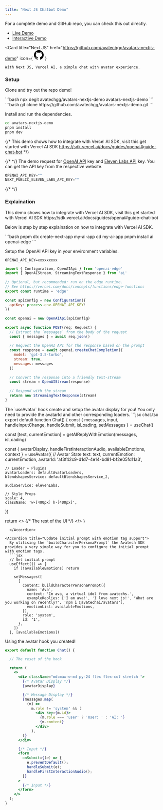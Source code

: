 ```yaml
---
title: "Next JS Chatbot Demo"
---
```


For a complete demo and GitHub repo, you can check this out directly. 
- [Live Demo](https://avatars-nextjs-demo.vercel.app/)
- [Interactive Demo](https://avatars-nextjs-demo.vercel.app/demo)

<Card
    title="Next JS"
    href="https://github.com/avatechgg/avatars-nextjs-demo"
    icon={
      <svg height="32" aria-hidden="true" viewBox="0 0 16 16" version="1.1" width="32" data-view-component="true" class="octicon octicon-mark-github v-align-middle color-fg-default">
        <path d="M8 0c4.42 0 8 3.58 8 8a8.013 8.013 0 0 1-5.45 7.59c-.4.08-.55-.17-.55-.38 0-.27.01-1.13.01-2.2 0-.75-.25-1.23-.54-1.48 1.78-.2 3.65-.88 3.65-3.95 0-.88-.31-1.59-.82-2.15.08-.2.36-1.02-.08-2.12 0 0-.67-.22-2.2.82-.64-.18-1.32-.27-2-.27-.68 0-1.36.09-2 .27-1.53-1.03-2.2-.82-2.2-.82-.44 1.1-.16 1.92-.08 2.12-.51.56-.82 1.28-.82 2.15 0 3.06 1.86 3.75 3.64 3.95-.23.2-.44.55-.51 1.07-.46.21-1.61.55-2.33-.66-.15-.24-.6-.83-1.23-.82-.67.01-.27.38.01.53.34.19.73.9.82 1.13.16.45.68 1.31 2.69.94 0 .67.01 1.3.01 1.49 0 .21-.15.45-.55.38A7.995 7.995 0 0 1 0 8c0-4.42 3.58-8 8-8Z"></path>
      </svg>
    }
  >
    With Next JS, Vercel AI, a simple chat with avatar experience.
</Card>

### Setup

Clone and try out the repo demo!

<Tabs>
  <Tab title="npx">
    ```bash
    npx degit avatechgg/avatars-nextjs-demo avatars-nextjs-demo
    ```
  </Tab>
  <Tab title="git clone">
    ```bash
    git clone https://github.com/avatechgg/avatars-nextjs-demo.git
    ```
  </Tab>
</Tabs>

Install and run the dependencies.

```bash
cd avatars-nextjs-demo
pnpm install
pnpm dev
```

{/* <Note title='Note' type='note'>
  This demo shows how to integrate with Vercel AI SDK, visit this get started with Vercel AI SDK
  https://sdk.vercel.ai/docs/guides/openai#guide-chat-bot
</Note> */}


{/* <Accordion title="Update .env keys"> */}
The demo request for [OpenAI API](https://platform.openai.com/account/api-keys) key and [Eleven Labs API](https://docs.elevenlabs.io/api-reference/quick-start/authentication) key. You can get the API key from the respective website.
  ```jsx
  OPENAI_API_KEY=""
  NEXT_PUBLIC_ELEVEN_LABS_API_KEY=""
  ```
{/* </Accordion> */}

### Explaination

<Note title='Note' type='note'>
  This demo shows how to integrate with Vercel AI SDK, visit this get started with Vercel AI SDK
  https://sdk.vercel.ai/docs/guides/openai#guide-chat-bot
</Note>

Below is step by step explaination on how to integrate with Vercel AI SDK.

<AccordionGroup>
  <Accordion title="Create a new Next.js app. (Optional)">
```bash
pnpm dlx create-next-app my-ai-app
cd my-ai-app
pnpm install ai openai-edge
```

Setup the OpenAI API key in your environment variables.

```
OPENAI_API_KEY=xxxxxxxxx
```

```jsx app/api/chat/route.ts
import { Configuration, OpenAIApi } from 'openai-edge'
import { OpenAIStream, StreamingTextResponse } from 'ai'
 
// Optional, but recommended: run on the edge runtime.
// See https://vercel.com/docs/concepts/functions/edge-functions
export const runtime = 'edge'
 
const apiConfig = new Configuration({
  apiKey: process.env.OPENAI_API_KEY!
})
 
const openai = new OpenAIApi(apiConfig)
 
export async function POST(req: Request) {
  // Extract the `messages` from the body of the request
  const { messages } = await req.json()
 
  // Request the OpenAI API for the response based on the prompt
  const response = await openai.createChatCompletion({
    model: 'gpt-3.5-turbo',
    stream: true,
    messages: messages
  })
 
  // Convert the response into a friendly text-stream
  const stream = OpenAIStream(response)
 
  // Respond with the stream
  return new StreamingTextResponse(stream)
}
```
  </Accordion>
  <Accordion title="Integrate the `useAvatar` hook">
  The `useAvatar` hook create and setup the avatar display for you! You only need to provide the avatarId and other corresponding loaders.
```jsx chat.tsx
export default function Chat() {
  const { messages, input, handleInputChange, handleSubmit, isLoading, setMessages } = useChat()
  
  const [text, currentEmotion] = getAIReplyWithEmotion(messages, isLoading)

  const { avatarDisplay, handleFirstInteractionAudio, availableEmotions, context } = useAvatar({
    // Avatar State
    text: text,
    currentEmotion: currentEmotion,
    avatarId: 'af3f42c9-d1d7-4e14-bd81-bf2e05fd11a3',

    // Loader + Plugins
    avatarLoaders: defaultAvatarLoaders,
    blendshapesService: defaultBlendshapesService_2,

    audioService: elevenLabs,

    // Style Props
    scale: 4,
    className: 'w-[400px] h-[400px]',
  })

  return <>
   {/* The rest of the UI */}
  </>
}
```
  </Accordion>

<Accordion title="Update initial prompt with emotion tag support">
  By utilising the `buildCharacterPersonaPrompt` the Avatech SDK provides a very simple way for you to configure the initial prompt with emotion tags.
  ```jsx
  // Set initial prompt
  useEffect(() => {
    if (!availableEmotions) return

    setMessages([
      {
        content: buildCharacterPersonaPrompt({
          name: 'Ava',
          context: 'Im ava, a virtual idol from avatechs.',
          exampleReplies: ['I am ava!', 'I love next js!', 'What are you working on recently?', 'npm i @avatechai/avatars'],
          emotionList: availableEmotions,
        }),
        role: 'system',
        id: '1',
      },
    ])
  }, [availableEmotions])
  ```
</Accordion>

  <Accordion title="Final UI renders">

Using the avatar hook you created!

```jsx chat.tsx
export default function Chat() {

  // The reset of the hook

  return (
    <>
      <div className="md:max-w-md py-24 flex flex-col stretch ">
        {/* Avatar Display */}
        {avatarDisplay}

        {/* Message Display */}
        {messages.map(
          (m) =>
            m.role != 'system' && (
              <div key={m.id}>
                {m.role === 'user' ? 'User: ' : 'AI: '}
                {m.content}
              </div>
            ),
        )}
      </div>

      {/* Input */}
      <form
        onSubmit={(e) => {
          e.preventDefault();
          handleSubmit(e);
          handleFirstInteractionAudio();
        }}
      >
        {/* Input */}
      </form>
    </>
  );
}
```
  </Accordion>

</AccordionGroup>

